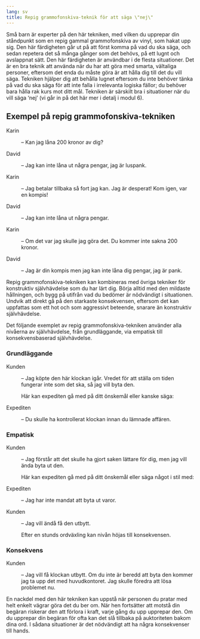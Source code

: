 ```yaml
---
lang: sv
title: Repig grammofonskiva-teknik för att säga \"nej\"
---
```


Små barn är experter på den här tekniken, med vilken du upprepar din
ståndpunkt som en repig gammal grammofonskiva av vinyl, som hakat upp
sig. Den här färdigheten går ut på att först komma på vad du ska säga,
och sedan repetera det så många gånger som det behövs, på ett lugnt och
avslappnat sätt. Den här färdigheten är användbar i de flesta
situationer. Det är en bra teknik att använda när du har att göra med
smarta, vältaliga personer, eftersom det enda du måste göra är att hålla
dig till det du vill säga. Tekniken hjälper dig att behålla lugnet
eftersom du inte behöver tänka på vad du ska säga för att inte falla i
irrelevanta logiska fällor; du behöver bara hålla rak kurs mot ditt mål.
Tekniken är särskilt bra i situationer när du vill säga 'nej' (vi går in
på det här mer i detalj i modul 6).

## Exempel på repig grammofonskiva-tekniken

Karin

:   -- Kan jag låna 200 kronor av dig?

David

:   -- Jag kan inte låna ut några pengar, jag är luspank.

Karin

:   -- Jag betalar tillbaka så fort jag kan. Jag är desperat! Kom igen,
    var en kompis!

David

:   -- Jag kan inte låna ut några pengar.

Karin

:   -- Om det var jag skulle jag göra det. Du kommer inte sakna 200
    kronor.

David

:   -- Jag är din kompis men jag kan inte låna dig pengar, jag är pank.

Repig grammofonskiva-tekniken kan kombineras med övriga tekniker för
konstruktiv självhävdelse som du har lärt dig. Börja alltid med den
mildaste hållningen, och bygg på utifrån vad du bedömer är nödvändigt
i situationen. Undvik att direkt gå på den starkaste konsekvensen,
eftersom det kan uppfattas som ett hot och som aggressivt beteende,
snarare än konstruktiv självhävdelse.

Det följande exemplet av repig grammofonskiva-tekniken använder alla
nivåerna av självhävdelse, från grundläggande, via empatisk till
konsekvensbaserad självhävdelse.

### Grundläggande

Kunden

:   -- Jag köpte den här klockan igår. Vredet för att ställa om tiden
    fungerar inte som det ska, så jag vill byta den.

    Här kan expediten gå med på ditt önskemål eller kanske säga:

Expediten

:   -- Du skulle ha kontrollerat klockan innan du lämnade affären.

### Empatisk

Kunden

:   -- Jag förstår att det skulle ha gjort saken lättare för dig, men
    jag vill ända byta ut den.

    Här kan expediten gå med på ditt önskemål eller säga något i stil
    med:

Expediten

:   -- Jag har inte mandat att byta ut varor.

Kunden

:   -- Jag vill ändå få den utbytt.

    Efter en stunds ordväxling kan nivån höjas till konsekvensen.

### Konsekvens

Kunden

:   -- Jag vill få klockan utbytt. Om du inte är beredd att byta den
    kommer jag ta upp det med huvudkontoret. Jag skulle föredra att lösa
    problemet nu.

En nackdel med den här tekniken kan uppstå när personen du pratar med
helt enkelt vägrar göra det du ber om. När hen fortsätter att motstå din
begäran riskerar den att förlora i kraft, varje gång du upp upprepar
den. Om du upprepar din begäran för ofta kan det slå tillbaka på
auktoriteten bakom dina ord. I sådana situationer är det nödvändigt att
ha några konsekvenser till hands.
